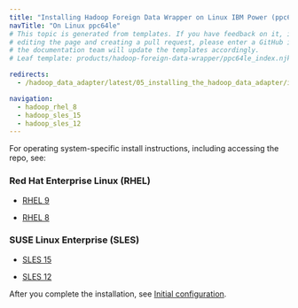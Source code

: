 ```yaml
---
title: "Installing Hadoop Foreign Data Wrapper on Linux IBM Power (ppc64le)"
navTitle: "On Linux ppc64le"
# This topic is generated from templates. If you have feedback on it, instead of
# editing the page and creating a pull request, please enter a GitHub issue and
# the documentation team will update the templates accordingly.
# Leaf template: products/hadoop-foreign-data-wrapper/ppc64le_index.njk

redirects:
  - /hadoop_data_adapter/latest/05_installing_the_hadoop_data_adapter/ibm_power_ppc64le/

navigation:
  - hadoop_rhel_8
  - hadoop_sles_15
  - hadoop_sles_12
---
```


For operating system-specific install instructions, including accessing the repo, see:

### Red Hat Enterprise Linux (RHEL)

- [RHEL 9](hadoop_rhel_9)

- [RHEL 8](hadoop_rhel_8)

### SUSE Linux Enterprise (SLES)

- [SLES 15](hadoop_sles_15)

- [SLES 12](hadoop_sles_12)

After you complete the installation, see [Initial configuration](../../configuring).
